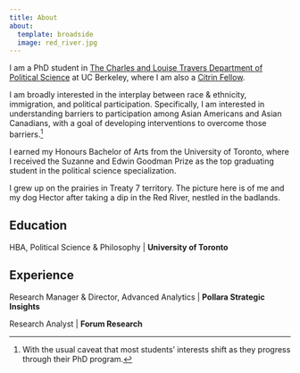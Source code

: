```yaml
---
title: About
about:
  template: broadside
  image: red_river.jpg
---
```


I am a PhD student in [The Charles and Louise Travers Department of Political Science](https://polisci.berkeley.edu/) at UC Berkeley, where I am also a [Citrin Fellow](https://citrincenter.berkeley.edu/graduate-programs/).

I am broadly interested in the interplay between race & ethnicity, immigration, and political participation. Specifically, I am interested in understanding barriers to participation among Asian Americans and Asian Canadians, with a goal of developing interventions to overcome those barriers.[^1]

[^1]: With the usual caveat that most students' interests shift as they progress through their PhD program.

I earned my Honours Bachelor of Arts from the University of Toronto, where I received the Suzanne and Edwin Goodman Prize as the top graduating student in the political science specialization.

I grew up on the prairies in Treaty 7 territory. The picture here is of me and my dog Hector after taking a dip in the Red River, nestled in the badlands.

## Education

HBA, Political Science & Philosophy \| **University of Toronto**

## Experience

Research Manager & Director, Advanced Analytics \| **Pollara Strategic Insights**

Research Analyst \| **Forum Research**
